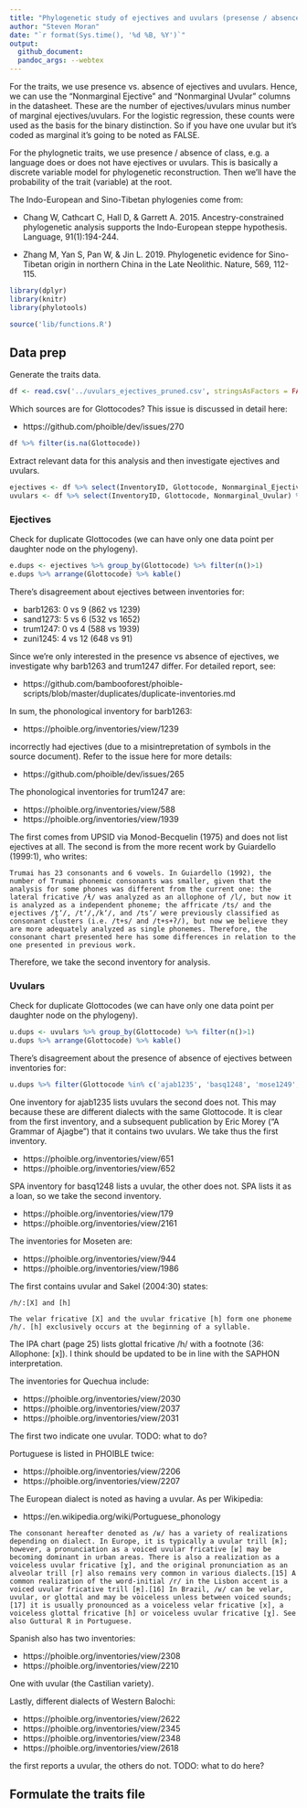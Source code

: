 ```yaml
---
title: "Phylogenetic study of ejectives and uvulars (presense / absence) in IE and ST"
author: "Steven Moran"
date: "`r format(Sys.time(), '%d %B, %Y')`"
output:
  github_document:
  pandoc_args: --webtex
---
```


For the traits, we use presence vs. absence of ejectives and uvulars. Hence, we can use the "Nonmarginal Ejective" and "Nonmarginal Uvular" columns in the datasheet. These are the number of ejectives/uvulars minus number of marginal ejectives/uvulars. For the logistic regression, these counts were used as the basis for the binary distinction. So if you have one uvular but it's coded as marginal it's going to be noted as FALSE.

For the phylognetic traits, we use presence / absence of class, e.g. a language does or does not have ejectives or uvulars. This is basically a discrete variable model for phylogenetic reconstruction. Then we’ll have the probability of the trait (variable) at the root. 

The Indo-European and Sino-Tibetan phylogenies come from:

* Chang W, Cathcart C, Hall D, & Garrett A. 2015. Ancestry-constrained phylogenetic analysis supports the Indo-European steppe hypothesis. Language, 91(1):194-244.

* Zhang M, Yan S, Pan W, & Jin L. 2019. Phylogenetic evidence for Sino-Tibetan origin in northern China in the Late Neolithic. Nature, 569, 112-115.


```r
library(dplyr)
library(knitr)
library(phylotools)

source('lib/functions.R')
```

## Data prep

Generate the traits data.

```r
df <- read.csv('../uvulars_ejectives_pruned.csv', stringsAsFactors = FALSE)
```

Which sources are <NA> for Glottocodes? This issue is discussed in detail here: 

* https://github.com/phoible/dev/issues/270

```r
df %>% filter(is.na(Glottocode))
```

Extract relevant data for this analysis and then investigate ejectives and uvulars.

```r
ejectives <- df %>% select(InventoryID, Glottocode, Nonmarginal_Ejective) %>% rename(has_ejectives = Nonmarginal_Ejective)
uvulars <- df %>% select(InventoryID, Glottocode, Nonmarginal_Uvular) %>% rename(has_uvulars = Nonmarginal_Uvular)
```

### Ejectives

Check for duplicate Glottocodes (we can have only one data point per daughter node on the phylogeny).

```r
e.dups <- ejectives %>% group_by(Glottocode) %>% filter(n()>1)
e.dups %>% arrange(Glottocode) %>% kable()
```

There's disagreement about ejectives between inventories for:

* barb1263: 0 vs 9 (862 vs 1239)
* sand1273: 5 vs 6 (532 vs 1652)
* trum1247: 0 vs 4 (588 vs 1939)
* zuni1245: 4 vs 12 (648 vs 91)

Since we're only interested in the presence vs absence of ejectives, we investigate why barb1263 and trum1247 differ. For detailed report, see:

* https://github.com/bambooforest/phoible-scripts/blob/master/duplicates/duplicate-inventories.md

In sum, the phonological inventory for barb1263:

* https://phoible.org/inventories/view/1239

incorrectly had ejectives (due to a misintrepretation of symbols in the source document). Refer to the issue here for more details:

* https://github.com/phoible/dev/issues/265

The phonological inventories for trum1247 are:

* https://phoible.org/inventories/view/588
* https://phoible.org/inventories/view/1939

The first comes from UPSID via Monod-Becquelin (1975) and does not list ejectives at all. The second is from the more recent work by Guiardello (1999:1), who writes:

```
Trumai has 23 consonants and 6 vowels. In Guiardello (1992), the number of Trumai phonemic consonants was smaller, given that the analysis for some phones was different from the current one: the lateral fricative /ɬ/ was analyzed as an allophone of /l/, but now it is analyzed as a independent phoneme; the affricate /ts/ and the ejectives /t̪ʼ/, /tʼ/,/kʼ/, and /tsʼ/ were previously classified as consonant clusters (i.e. /t+s/ and /t+s+ʔ/), but now we believe they are more adequately analyzed as single phonemes. Therefore, the consonant chart presented here has some differences in relation to the one presented in previous work. 
```

Therefore, we take the second inventory for analysis.


### Uvulars

Check for duplicate Glottocodes (we can have only one data point per daughter node on the phylogeny).

```r
u.dups <- uvulars %>% group_by(Glottocode) %>% filter(n()>1)
u.dups %>% arrange(Glottocode) %>% kable()
```

There's disagreement about the presence of absence of ejectives between inventories for:

```r
u.dups %>% filter(Glottocode %in% c('ajab1235', 'basq1248', 'mose1249', 'nort2980', 'port1283', 'stan1288', 'west2368')) %>% arrange(Glottocode) %>% kable() 
```

One inventory for ajab1235 lists uvulars the second does not. This may because these are different dialects with the same Glottocode. It is clear from the first inventory, and a subsequent publication by Eric Morey ("A Grammar of Ajagbe") that it contains two uvulars. We take thus the first inventory.

* https://phoible.org/inventories/view/651
* https://phoible.org/inventories/view/652

SPA inventory for basq1248 lists a uvular, the other does not. SPA lists it as a loan, so we take the second inventory.

* https://phoible.org/inventories/view/179
* https://phoible.org/inventories/view/2161

The inventories for Moseten are:

* https://phoible.org/inventories/view/944
* https://phoible.org/inventories/view/1986

The first contains uvular and Sakel (2004:30) states:

```
/h/:[X] and [h]

The velar fricative [X] and the uvular fricative [h] form one phoneme /h/. [h] exclusively occurs at the beginning of a syllable.
```

The IPA chart (page 25) lists glottal fricative /h/ with a footnote (36: Allophone: [x]). I think should be updated to be in line with the SAPHON interpretation.

The inventories for Quechua include:

* https://phoible.org/inventories/view/2030
* https://phoible.org/inventories/view/2037
* https://phoible.org/inventories/view/2031

The first two indicate one uvular. TODO: what to do?

Portuguese is listed in PHOIBLE twice:

* https://phoible.org/inventories/view/2206
* https://phoible.org/inventories/view/2207

The European dialect is noted as having a uvular. As per Wikipedia:

* https://en.wikipedia.org/wiki/Portuguese_phonology

```
The consonant hereafter denoted as /ʁ/ has a variety of realizations depending on dialect. In Europe, it is typically a uvular trill [ʀ]; however, a pronunciation as a voiced uvular fricative [ʁ] may be becoming dominant in urban areas. There is also a realization as a voiceless uvular fricative [χ], and the original pronunciation as an alveolar trill [r] also remains very common in various dialects.[15] A common realization of the word-initial /r/ in the Lisbon accent is a voiced uvular fricative trill [ʀ̝].[16] In Brazil, /ʁ/ can be velar, uvular, or glottal and may be voiceless unless between voiced sounds;[17] it is usually pronounced as a voiceless velar fricative [x], a voiceless glottal fricative [h] or voiceless uvular fricative [χ]. See also Guttural R in Portuguese.
```

Spanish also has two inventories:

* https://phoible.org/inventories/view/2308
* https://phoible.org/inventories/view/2210

One with uvular (the Castilian variety).

Lastly, different dialects of Western Balochi:

* https://phoible.org/inventories/view/2622
* https://phoible.org/inventories/view/2345
* https://phoible.org/inventories/view/2348
* https://phoible.org/inventories/view/2618

the first reports a uvular, the others do not. TODO: what to do here?










## Formulate the traits file

